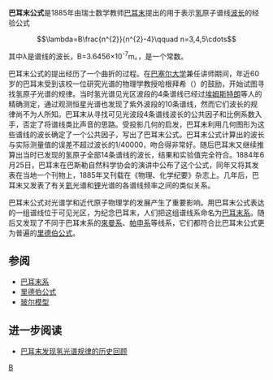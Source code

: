 {{NoteTA|G1=物理學}}
'''巴耳末公式'''是1885年由瑞士数学教师[[巴耳末|巴耳末]]提出的用于表示[[氢|氢]]原子谱线[[波长|波长]]的经验公式

:<math>\lambda=B\frac{n^{2}}{n^{2}-4}\qquad n=3,4,5\cdots</math>

其中λ是谱线的波长，B=3.6456×10<sup>-7</sup>m。，是一个常数。

巴耳末公式的提出经历了一个曲折的过程。在[[巴塞尔大学|巴塞尔大学]]兼任讲师期间，年近60岁的巴耳末受到该校一位研究光谱的物理学教授哈根拜希（{{lang|en|E.Hagenbach}}）的鼓励，开始试图寻找氢原子光谱的规律。当时氢光谱见光区波段的4条谱线已经过[[埃姆斯特朗|埃姆斯特朗]]等人的精确测定，通过观测恒星光谱也发现了紫外波段的10条谱线，然而它们波长的规律尚不为人所知。巴耳末从寻找可见光波段4条谱线波长的公共因子和比例系数入手，否定了将谱线类比声音的思路。受投影几何的启发，巴耳末利用几何图形为这些谱线的波长确定了一个公共因子，写出了巴耳末公式。巴耳末公式计算出的波长与实际测量值的误差不超过波长的1/40000，吻合得非常好。随后巴耳末又继续推算出当时已发现的氢原子全部14条谱线的波长，结果和实验值完全符合。1884年6月25日，巴耳末在巴斯勒自然科学协会的演讲中公布了这个公式，同年又将其发表在当地一个刊物上，1885年又刊载在《物理、化学纪要》杂志上。几年后，巴耳末又发表了有关[[氦|氦]]光谱和[[锂|锂]]光谱的各谱线频率之间的类似关系。

巴耳末公式对光谱学和近代原子物理学的发展产生了重要影响。用巴耳末公式表达的一组谱线位于可见光区，为纪念巴耳末，人们把这组谱线系命名为[[巴耳末系|巴耳末系]]。随后又发现了不同于巴耳末系的[[來曼系|來曼系]]、[[帕申系|帕申系]]等线系，它们都符合比巴耳末公式更为普遍的[[里德伯公式|里德伯公式]]。

==参阅==
*[[巴耳末系|巴耳末系]]
*[[里德伯公式|里德伯公式]]
*[[玻尔模型|玻尔模型]]
{{Hydrogen spectral series-footer}}

==进一步阅读==
*[https://web.archive.org/web/20070303201259/http://www.srxedu.net/Article_Show.asp?ArticleID=1897 巴耳末发现氢光谱规律的历史回顾]

[[Category:原子物理学|B]]